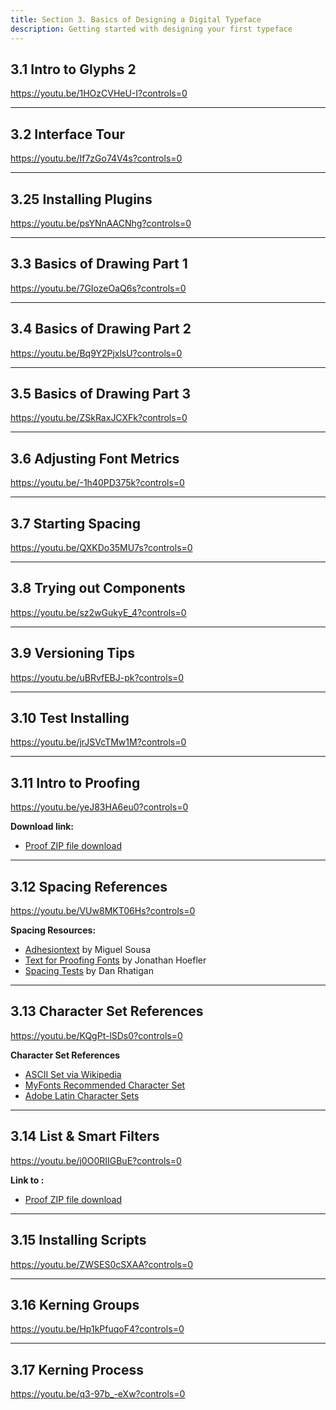 ```yaml
---
title: Section 3. Basics of Designing a Digital Typeface
description: Getting started with designing your first typeface
---
```


## 3.1 Intro to Glyphs 2

https://youtu.be/1HOzCVHeU-I?controls=0

***

## 3.2 Interface Tour

https://youtu.be/If7zGo74V4s?controls=0

***

## 3.25 Installing Plugins

https://youtu.be/psYNnAACNhg?controls=0

***

## 3.3 Basics of Drawing Part 1

https://youtu.be/7GIozeOaQ6s?controls=0

***

## 3.4 Basics of Drawing Part 2

https://youtu.be/Bq9Y2PjxlsU?controls=0

***

## 3.5 Basics of Drawing Part 3

https://youtu.be/ZSkRaxJCXFk?controls=0

***

## 3.6 Adjusting Font Metrics

https://youtu.be/-1h40PD375k?controls=0

***

## 3.7 Starting Spacing

https://youtu.be/QXKDo35MU7s?controls=0

***

## 3.8 Trying out Components

https://youtu.be/sz2wGukyE_4?controls=0

***

## 3.9 Versioning Tips

https://youtu.be/uBRvfEBJ-pk?controls=0

***

## 3.10 Test Installing

https://youtu.be/jrJSVcTMw1M?controls=0

***

## 3.11 Intro to Proofing

https://youtu.be/yeJ83HA6eu0?controls=0

**Download link:**

* [Proof ZIP file download](https://github.com/lynneyun/foundations-of-type-website/raw/master/src/docs/usage/curriculum/files/3.11/adhesion_proof_files%20(1).zip)

***

## 3.12 Spacing References

https://youtu.be/VUw8MKT06Hs?controls=0

**Spacing Resources:**

* [Adhesiontext](https://adhesiontext.com/) by Miguel Sousa
* [Text for Proofing Fonts](https://www.typography.com/blog/text-for-proofing-fonts) by Jonathan Hoefler
* [Spacing Tests](http://ultrasparky.org/archives/2014/03/spacing_tests.html) by Dan Rhatigan

***

## 3.13 Character Set References

https://youtu.be/KQgPt-lSDs0?controls=0

**Character Set References**

* [ASCII Set via Wikipedia](https://en.wikipedia.org/wiki/ASCII#Character_set)
* [MyFonts Recommended Character Set](https://foundrysupport.monotype.com/hc/en-us/articles/360029280752-MyFonts-Recommended-Character-Set)
* [Adobe Latin Character Sets](https://github.com/adobe-type-tools/adobe-latin-charsets)

***

## 3.14 List & Smart Filters

https://youtu.be/j0O0RIIGBuE?controls=0

**Link to :**

* [Proof ZIP file download](https://github.com/lynneyun/foundations-of-type-website/raw/master/src/docs/usage/curriculum/files/3.11/adhesion_proof_files%20(1).zip)

***

## 3.15 Installing Scripts

https://youtu.be/ZWSES0cSXAA?controls=0

***

## 3.16 Kerning Groups

https://youtu.be/Hp1kPfuqoF4?controls=0

***

## 3.17 Kerning Process

https://youtu.be/q3-97b_-eXw?controls=0
